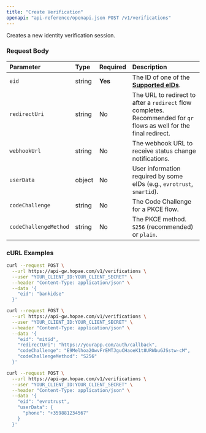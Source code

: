 ```yaml
---
title: "Create Verification"
openapi: "api-reference/openapi.json POST /v1/verifications"
---
```

Creates a new identity verification session.

### Request Body

| Parameter             | Type   | Required | Description                                                                                                          |
| :-------------------- | :----- | :------- | :------------------------------------------------------------------------------------------------------------------- |
| `eid`                 | string | **Yes**  | The ID of one of the [**Supported eIDs**](/core-concepts/supported-eids).                                            |
| `redirectUri`         | string | No       | The URL to redirect to after a `redirect` flow completes. Recommended for `qr` flows as well for the final redirect. |
| `webhookUrl`          | string | No       | The webhook URL to receive status change notifications.                                                              |
| `userData`            | object | No       | User information required by some eIDs (e.g., `evrotrust`, `smartid`).                                               |
| `codeChallenge`       | string | No       | The Code Challenge for a PKCE flow.                                                                                  |
| `codeChallengeMethod` | string | No       | The PKCE method. `S256` (recommended) or `plain`.                                                                    |

### cURL Examples

<CodeGroup>

```bash BankID SE (QR)
curl --request POST \
  --url https://api-gw.hopae.com/v1/verifications \
  --user "YOUR_CLIENT_ID:YOUR_CLIENT_SECRET" \
  --header "Content-Type: application/json" \
  --data '{
    "eid": "bankidse"
  }'
```


```bash MitID (Redirect + PKCE)
curl --request POST \
  --url https://api-gw.hopae.com/v1/verifications \
  --user "YOUR_CLIENT_ID:YOUR_CLIENT_SECRET" \
  --header "Content-Type: application/json" \
  --data '{
    "eid": "mitid",
    "redirectUri": "https://yourapp.com/auth/callback",
    "codeChallenge": "E9Melhoa2OwvFrEMTJguCHaoeK1t8URWbuGJSstw-cM",
    "codeChallengeMethod": "S256"
  }'
```


```bash Evrotrust (Push + userData)
curl --request POST \
  --url https://api-gw.hopae.com/v1/verifications \
  --user "YOUR_CLIENT_ID:YOUR_CLIENT_SECRET" \
  --header "Content-Type: application/json" \
  --data '{
    "eid": "evrotrust",
    "userData": {
      "phone": "+359881234567"
    }
  }'
```

</CodeGroup>
